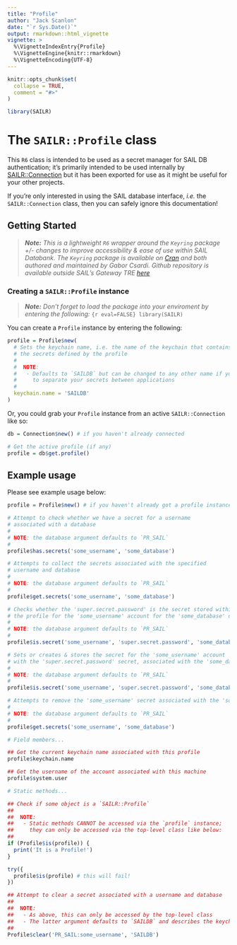 ```yaml
---
title: "Profile"
author: "Jack Scanlon"
date: "`r Sys.Date()`"
output: rmarkdown::html_vignette
vignette: >
  %\VignetteIndexEntry{Profile}
  %\VignetteEngine{knitr::rmarkdown}
  %\VignetteEncoding{UTF-8}
---
```


```r
knitr::opts_chunk$set(
  collapse = TRUE,
  comment = "#>"
)
```

```r
library(SAILR)
```

# The `SAILR::Profile` class

This `R6` class is intended to be used as a secret manager for SAIL DB authentication; it's primarily intended to be used internally by [SAILR::Connection](./Profile.Rmd) but it has been exported for use as it might be useful for your other projects.

If you're only interested in using the SAIL database interface, _i.e._ the `SAILR::Connection` class, then you can safely ignore this documentation!

## Getting Started

> ***Note:** This is a lightweight `R6` wrapper around the `Keyring` package +/- changes to improve accessibility & ease of use within SAIL Databank. The `Keyring` package is available on [Cran](https://cran.r-project.org/web/packages/keyring/index.html) and both authored and maintained by Gabor Csardi. Github repository is available outside SAIL's Gateway TRE [here](https://github.com/r-lib/keyring/)*

### Creating a `SAILR::Profile` instance

> ***Note:** Don't forget to load the package into your enviroment by entering the following:*
> ```{r eval=FALSE}
> library(SAILR)
> ```

You can create a `Profile` instance by entering the following:

```r
profile = Profile$new(
  # Sets the keychain name, i.e. the name of the keychain that contains
  # the secrets defined by the profile
  #
  #  NOTE:
  #   - Defaults to `SAILDB` but can be changed to any other name if you'd prefer
  #     to separate your secrets between applications
  #
  keychain.name = 'SAILDB'
)
```

Or, you could grab your `Profile` instance from an active `SAILR::Connection` like so:

```r
db = Connection$new() # if you haven't already connected

# Get the active profile (if any)
profile = db$get.profile()
```

## Example usage

Please see example usage below:

```r
profile = Profile$new() # if you haven't already got a profile instance

# Attempt to check whether we have a secret for a username
# associated with a database
#
# NOTE: the database argument defaults to `PR_SAIL`
#
profile$has.secrets('some_username', 'some_database')

# Attempts to collect the secrets associated with the specified
# username and database
#
# NOTE: the database argument defaults to `PR_SAIL`
#
profile$get.secrets('some_username', 'some_database')

# Checks whether the 'super.secret.password' is the secret stored within
# the profile for the 'some_username' account for the 'some_database' database
#
# NOTE: the database argument defaults to `PR_SAIL`
#
profile$is.secret('some_username', 'super.secret.password', 'some_database')

# Sets or creates & stores the secret for the 'some_username' account
# with the 'super.secret.password' secret, associated with the 'some_database' database
#
# NOTE: the database argument defaults to `PR_SAIL`
#
profile$is.secret('some_username', 'super.secret.password', 'some_database')

# Attempts to remove the 'some_username' secret associated with the 'some_database' database
#
# NOTE: the database argument defaults to `PR_SAIL`
#
profile$get.secrets('some_username', 'some_database')

# Field members...

## Get the current keychain name associated with this profile
profile$keychain.name

## Get the username of the account associated with this machine
profile$system.user

# Static methods...

## Check if some object is a `SAILR::Profile`
##
##  NOTE:
##   - Static methods CANNOT be accessed via the `profile` instance;
##     they can only be accessed via the top-level class like below:
##
if (Profile$is(profile)) {
  print('It is a Profile!')
}

try({
  profile$is(profile) # this will fail!
})

## Attempt to clear a secret associated with a username and database
##
##  NOTE:
##   - As above, this can only be accessed by the top-level class
##   - The latter argument defaults to `SAILDB` and describes the keychain name
##
Profile$clear('PR_SAIL:some_username', 'SAILDB')
```
